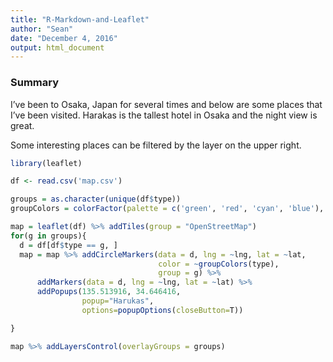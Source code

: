 ```yaml
---
title: "R-Markdown-and-Leaflet"
author: "Sean"
date: "December 4, 2016"
output: html_document
---
```


### Summary

I've been to Osaka, Japan for several times and below are some places that I've been visited. Harakas is the tallest hotel in Osaka and the night view is great.

Some interesting places can be filtered by the layer on the upper right.

```r
library(leaflet)

df <- read.csv('map.csv')

groups = as.character(unique(df$type))
groupColors = colorFactor(palette = c('green', 'red', 'cyan', 'blue'), domain = df$type)

map = leaflet(df) %>% addTiles(group = "OpenStreetMap")
for(g in groups){
  d = df[df$type == g, ]
  map = map %>% addCircleMarkers(data = d, lng = ~lng, lat = ~lat, 
                                 color = ~groupColors(type),
                                 group = g) %>%
      addMarkers(data = d, lng = ~lng, lat = ~lat) %>%
      addPopups(135.513916, 34.646416,
                popup="Harukas",
                options=popupOptions(closeButton=T))

}

map %>% addLayersControl(overlayGroups = groups)
```


